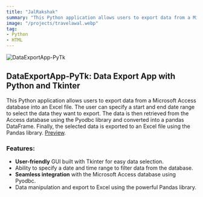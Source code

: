 ```yaml
---
title: "JalRakshak"
summary: "This Python application allows users to export data from a Microsoft Access database into an Excel file. The user can specify a start and end date range to select the data they want to export. The data is then retrieved from the Access database using the Pyodbc library and converted into a pandas DataFrame. Finally, the selected data is exported to an Excel file using the Pandas library."
image: "/projects/travelawal.webp"
tag: 
- Python
- HTML
---
```


![DataExportApp-PyTk](/projects/travelawal.webp)

## DataExportApp-PyTk: Data Export App with Python and Tkinter
This Python application allows users to export data from a Microsoft Access database into an Excel file. The user can specify a start and end date range to select the data they want to export. The data is then retrieved from the Access database using the Pyodbc library and converted into a pandas DataFrame. Finally, the selected data is exported to an Excel file using the Pandas library.
[Preview](https://github.com/radhika0910/DataExportApp-PyTk).


### Features:
- **User-friendly** GUI built with Tkinter for easy data selection.
- Ability to specify a date and time range to filter data from the database.
- **Seamless integration** with the Microsoft Access database using Pyodbc.
- Data manipulation and export to Excel using the powerful Pandas library.
